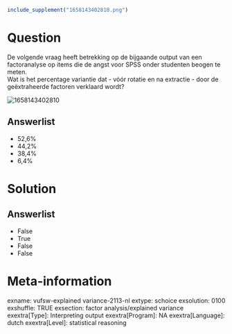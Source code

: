 ```{r, echo = FALSE, results = "hide"}
include_supplement("1658143402810.png")
```

Question
========
De volgende vraag heeft betrekking op de bijgaande output van een
factoranalyse op items die de angst voor SPSS onder studenten beogen te
meten.  
Wat is het percentage variantie dat - vóór rotatie en na extractie -
door de geëxtraheerde factoren verklaard wordt?  
  
<img src="1658143402810.png" class="fr-fic fr-dii enlargeimage tvcss_2"
alt="1658143402810" />

Answerlist
----------
* 52,6%
* 44,2%
* 38,4%
* 6,4%

Solution
========










Answerlist
----------
* False
* True
* False
* False

Meta-information
================
exname: vufsw-explained variance-2113-nl
extype: schoice
exsolution: 0100
exshuffle: TRUE
exsection: factor analysis/explained variance
exextra[Type]:  Interpreting output
exextra[Program]: NA
exextra[Language]: dutch
exextra[Level]: statistical reasoning

